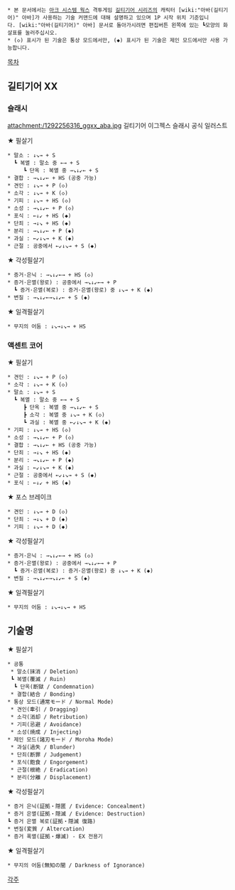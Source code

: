  * 본 문서에서는 [[아크 시스템 웍스]] 격투게임 [[길티기어 시리즈]]의 캐릭터 [wiki:"아바(길티기어)" 아바]가 사용하는 기술 커맨드에 대해 설명하고 있으며 1P 시작 위치 기준입니다. [wiki:"아바(길티기어)" 아바] 문서로 돌아가시려면 편집버튼 왼쪽에 있는 ┗모양의 화살표를 눌러주십시오.
 * (◇) 표시가 된 기술은 통상 모드에서만, (◆) 표시가 된 기술은 제인 모드에서만 사용 가능합니다.

[[목차]]

== 길티기어 XX ==
=== 슬래시 ===
attachment:/1292256316_ggxx_aba.jpg
길티기어 이그젝스 슬래시 공식 일러스트

★ 필살기
 * 말소 : ↓↘→ + S
   ┗ 복멸 : 말소 중 ←→ + S
      ┗ 단옥 : 복멸 중 →↘↓↙← + S
 * 결합 : →↘↓↙← + HS (공중 가능)
 * 견인 : ↓↘→ + P (◇)
 * 소각 : ↓↘→ + K (◇)
 * 기피 : ↓↘→ + HS (◇)
 * 소성 : →↘↓↙← + P (◇)
 * 포식 : ←↓↙ + HS (◆)
 * 단죄 : →↓↘ + HS (◆)
 * 분리 : →↘↓↙← + P (◆)
 * 과실 : ←↙↓↘→ + K (◆)
 * 근절 : 공중에서 ←↙↓↘→ + S (◆)

★ 각성필살기
 * 증거·은닉 : →↘↓↙←→ + HS (◇)
 * 증거·은멸(왕로) : 공중에서 →↘↓↙←→ + P
   ┗ 증거·은멸(복로) : 증거·은멸(왕로) 중 ↓↘→ + K (◆)
 * 변질 : →↘↓↙←→↘↓↙← + S (◆)

★ 일격필살기
 * 무지의 어둠 : ↓↘→↓↘→ + HS

=== 액센트 코어 ===
★ 필살기
 * 견인 : ↓↘→ + P (◇)
 * 소각 : ↓↘→ + K (◇)
 * 말소 : ↓↘→ + S
   ┗ 복멸 : 말소 중 ←→ + S
      ┣ 단옥 : 복멸 중 →↘↓↙← + S
      ┣ 소각 : 복멸 중 ↓↘→ + K (◇)
      ┗ 과실 : 복멸 중 ←↙↓↘→ + K (◆)
 * 기피 : ↓↘→ + HS (◇)
 * 소성 : →↘↓↙← + P (◇)
 * 결합 : →↘↓↙← + HS (공중 가능)
 * 단죄 : →↓↘ + HS (◆)
 * 분리 : →↘↓↙← + P (◆)
 * 과실 : ←↙↓↘→ + K (◆)
 * 근절 : 공중에서 ←↙↓↘→ + S (◆)
 * 포식 : ←↓↙ + HS (◆)

★ 포스 브레이크
 * 견인 : ↓↘→ + D (◇)
 * 단죄 : →↓↘ + D (◆)
 * 기피 : ↓↘→ + D (◆)

★ 각성필살기
 * 증거·은닉 : →↘↓↙←→ + HS (◇)
 * 증거·은멸(왕로) : 공중에서 →↘↓↙←→ + P
   ┗ 증거·은멸(복로) : 증거·은멸(왕로) 중 ↓↘→ + K (◆)
 * 변질 : →↘↓↙←→↘↓↙← + S (◆)

★ 일격필살기
 * 무지의 어둠 : ↓↘→↓↘→ + HS

== 기술명 ==
★ 필살기
 * 공통
  * 말소(抹消 / Deletion)
  ┗ 복멸(覆滅 / Ruin)
   ┗ 단옥(断獄 / Condemnation)
  * 결합(結合 / Bonding)
 * 통상 모드(通常モード / Normal Mode)
  * 견인(牽引 / Dragging)
  * 소각(消却 / Retribution)
  * 기피(忌避 / Avoidance)
  * 소성(焼成 / Injecting)
 * 제인 모드(諸刃モード / Moroha Mode)
  * 과실(過失 / Blunder)
  * 단죄(断罪 / Judgement)
  * 포식(飽食 / Engorgement)
  * 근절(根絶 / Eradication)
  * 분리(分離 / Displacement)

★ 각성필살기
 * 증거 은닉(証拠・隠匿 / Evidence: Concealment)
 * 증거 은멸(証拠・隠滅 / Evidence: Destruction)
 ┗ 증거 은멸 복로(証拠・隠滅 復路)
 * 변질(変質 / Altercation)
 * 증거 폭멸(証拠・爆滅) - EX 전용기

★ 일격필살기
 * 무지의 어둠(無知の闇 / Darkness of Ignorance)

[[각주]]

